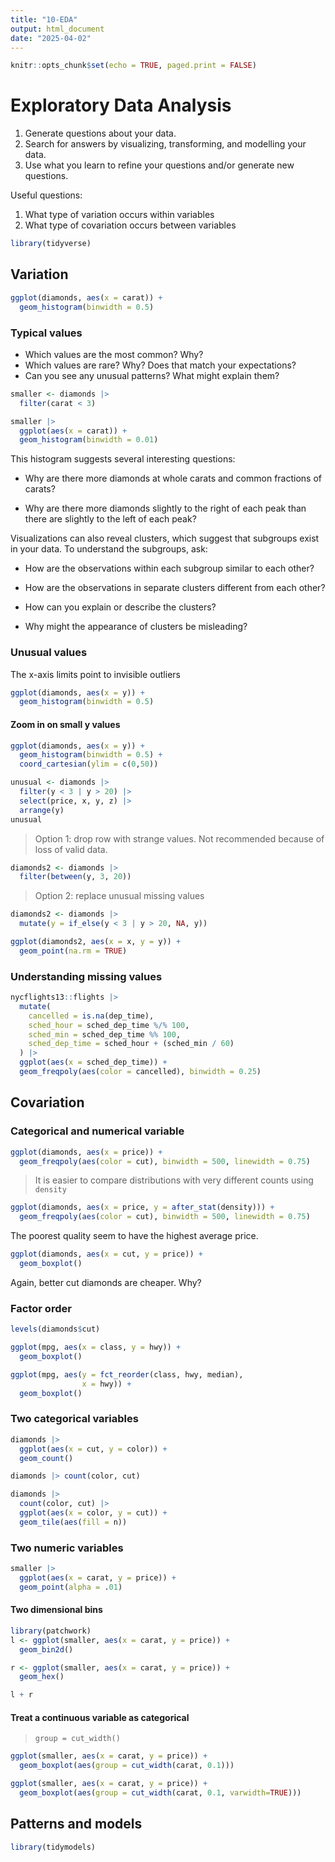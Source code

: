 ```yaml
---
title: "10-EDA"
output: html_document
date: "2025-04-02"
---
```


```r
knitr::opts_chunk$set(echo = TRUE, paged.print = FALSE)
```

# Exploratory Data Analysis

1.  Generate questions about your data.
2.  Search for answers by visualizing, transforming, and modelling your data.
3.  Use what you learn to refine your questions and/or generate new questions.

Useful questions:

1.  What type of variation occurs within variables
2.  What type of covariation occurs between variables

```r
library(tidyverse)
```

## Variation

```r
ggplot(diamonds, aes(x = carat)) +
  geom_histogram(binwidth = 0.5)
```

### Typical values

-   Which values are the most common? Why?
-   Which values are rare? Why? Does that match your expectations?
-   Can you see any unusual patterns? What might explain them?

```r
smaller <- diamonds |> 
  filter(carat < 3)

smaller |> 
  ggplot(aes(x = carat)) +
  geom_histogram(binwidth = 0.01)
```

This histogram suggests several interesting questions:

-   Why are there more diamonds at whole carats and common fractions of carats?

-   Why are there more diamonds slightly to the right of each peak than there are slightly to the left of each peak?

Visualizations can also reveal clusters, which suggest that subgroups exist in your data. To understand the subgroups, ask:

-   How are the observations within each subgroup similar to each other?

-   How are the observations in separate clusters different from each other?

-   How can you explain or describe the clusters?

-   Why might the appearance of clusters be misleading?

### Unusual values

The x-axis limits point to invisible outliers

```r
ggplot(diamonds, aes(x = y)) + 
  geom_histogram(binwidth = 0.5)
```

#### Zoom in on small y values

```r
ggplot(diamonds, aes(x = y)) +
  geom_histogram(binwidth = 0.5) +
  coord_cartesian(ylim = c(0,50))
```

```r
unusual <- diamonds |> 
  filter(y < 3 | y > 20) |> 
  select(price, x, y, z) |> 
  arrange(y)
unusual
```

> Option 1: drop row with strange values. Not recommended because of loss of valid data.

```r
diamonds2 <- diamonds |> 
  filter(between(y, 3, 20))
```

> Option 2: replace unusual missing values

```r
diamonds2 <- diamonds |> 
  mutate(y = if_else(y < 3 | y > 20, NA, y))
```

```r
ggplot(diamonds2, aes(x = x, y = y)) +
  geom_point(na.rm = TRUE)
```

### Understanding missing values

```r
nycflights13::flights |> 
  mutate(
    cancelled = is.na(dep_time),
    sched_hour = sched_dep_time %/% 100,
    sched_min = sched_dep_time %% 100,
    sched_dep_time = sched_hour + (sched_min / 60) 
  ) |> 
  ggplot(aes(x = sched_dep_time)) +
  geom_freqpoly(aes(color = cancelled), binwidth = 0.25)
```

## Covariation

### Categorical and numerical variable

```r
ggplot(diamonds, aes(x = price)) +
  geom_freqpoly(aes(color = cut), binwidth = 500, linewidth = 0.75)
```

> It is easier to compare distributions with very different counts using `density`

```r
ggplot(diamonds, aes(x = price, y = after_stat(density))) +
  geom_freqpoly(aes(color = cut), binwidth = 500, linewidth = 0.75)
```

The poorest quality seem to have the highest average price.

```r
ggplot(diamonds, aes(x = cut, y = price)) +
  geom_boxplot()
```

Again, better cut diamonds are cheaper. Why?

### Factor order

```r
levels(diamonds$cut)
```

```r
ggplot(mpg, aes(x = class, y = hwy)) +
  geom_boxplot()
```

```r
ggplot(mpg, aes(y = fct_reorder(class, hwy, median),
                x = hwy)) +
  geom_boxplot()
```

### Two categorical variables

```r
diamonds |> 
  ggplot(aes(x = cut, y = color)) +
  geom_count()
```

```r
diamonds |> count(color, cut)
```

```r
diamonds |> 
  count(color, cut) |> 
  ggplot(aes(x = color, y = cut)) +
  geom_tile(aes(fill = n))
```

### Two numeric variables

```r
smaller |> 
  ggplot(aes(x = carat, y = price)) +
  geom_point(alpha = .01)
```

#### Two dimensional bins

```r
library(patchwork)
l <- ggplot(smaller, aes(x = carat, y = price)) +
  geom_bin2d()

r <- ggplot(smaller, aes(x = carat, y = price)) +
  geom_hex()

l + r
```

#### Treat a continuous variable as categorical

> `group = cut_width()`

```r
ggplot(smaller, aes(x = carat, y = price)) +
  geom_boxplot(aes(group = cut_width(carat, 0.1)))
```

```r
ggplot(smaller, aes(x = carat, y = price)) +
  geom_boxplot(aes(group = cut_width(carat, 0.1, varwidth=TRUE)))
```

## Patterns and models

```r
library(tidymodels)
```
